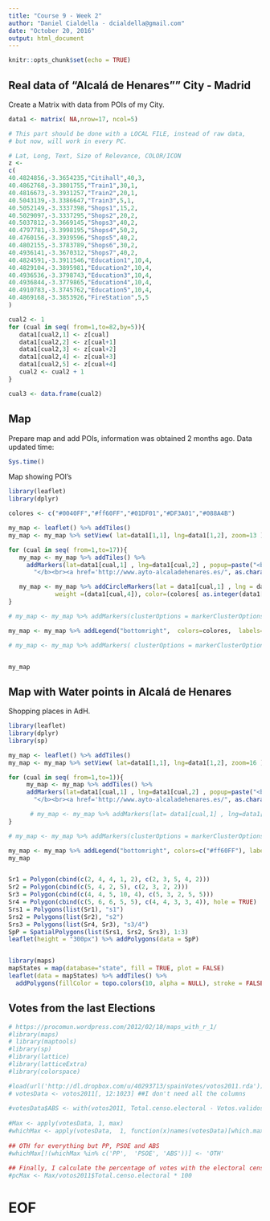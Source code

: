 ```yaml
---
title: "Course 9 - Week 2"
author: "Daniel Cialdella - dcialdella@gmail.com"
date: "October 20, 2016"
output: html_document
---
```


```r
knitr::opts_chunk$set(echo = TRUE)
```

## Real data of "Alcalá de Henares"" City - Madrid

Create a Matrix with data from POIs of my City.
```r
data1 <- matrix( NA,nrow=17, ncol=5)

# This part should be done with a LOCAL FILE, instead of raw data,
# but now, will work in every PC.

# Lat, Long, Text, Size of Relevance, COLOR/ICON
z <- 
c( 
40.4824856,-3.3654235,"Citihall",40,3,
40.4862768,-3.3801755,"Train1",30,1,
40.4816673,-3.3931257,"Train2",20,1,
40.5043139,-3.3386647,"Train3",5,1,
40.5052149,-3.3337398,"Shops1",15,2,
40.5029097,-3.3337295,"Shops2",20,2,
40.5037812,-3.3669145,"Shops3",40,2,
40.4797781,-3.3998195,"Shops4",50,2,
40.4760156,-3.3939596,"Shops5",40,2,
40.4802155,-3.3783789,"Shops6",30,2,
40.4936141,-3.3670312,"Shops7",40,2,
40.4824591,-3.3911546,"Education1",10,4,
40.4829104,-3.3895981,"Education2",10,4,
40.4936536,-3.3798743,"Education3",10,4,
40.4936844,-3.3779865,"Education4",10,4,
40.4910783,-3.3745762,"Education5",10,4,
40.4869168,-3.3853926,"FireStation",5,5
)

cual2 <- 1
for (cual in seq( from=1,to=82,by=5)){
   data1[cual2,1] <- z[cual]
   data1[cual2,2] <- z[cual+1]
   data1[cual2,3] <- z[cual+2]
   data1[cual2,4] <- z[cual+3]
   data1[cual2,5] <- z[cual+4]
   cual2 <- cual2 + 1
}

cual3 <- data.frame(cual2)
```


## Map 
Prepare map and add POIs, information was obtained 2 months ago.
Data updated time:
```r
Sys.time()
```

Map showing POI's
```r
library(leaflet)
library(dplyr)

colores <- c("#0040FF","#ff60FF","#01DF01","#DF3A01","#088A4B")

my_map <- leaflet() %>% addTiles() 
my_map <- my_map %>% setView( lat=data1[1,1], lng=data1[1,2], zoom=13 )

for (cual in seq( from=1,to=17)){
   my_map <- my_map %>% addTiles() %>% 
     addMarkers(lat=data1[cual,1] , lng=data1[cual,2] , popup=paste("<b>",as.character(data1[cual,3]),
       "</b><br><a href='http://www.ayto-alcaladehenares.es/", as.character(data1[cual,3]) ,".html'>Link to Site</a>" ))

   my_map <- my_map %>% addCircleMarkers(lat = data1[cual,1] , lng = data1[cual,2] , 
             weight =(data1[cual,4]), color=(colores[ as.integer(data1[cual,5]) ]) )
}

# my_map <- my_map %>% addMarkers(clusterOptions = markerClusterOptions() )

my_map <- my_map %>% addLegend("bottomright",  colors=colores,  labels=c("Train","Shop","CityHall","Educ","FireStation"), title="Alcalá de Henares")

# my_map <- my_map %>% addMarkers( clusterOptions = markerClusterOptions() )


my_map
```

## Map with Water points in Alcalá de Henares
Shopping places in AdH.
```r
library(leaflet)
library(dplyr)
library(sp)

my_map <- leaflet() %>% addTiles() 
my_map <- my_map %>% setView( lat=data1[1,1], lng=data1[1,2], zoom=16 )

for (cual in seq( from=1,to=1)){
     my_map <- my_map %>% addTiles() %>% 
     addMarkers(lat=data1[cual,1] , lng=data1[cual,2] , popup=paste("<b>",as.character(data1[cual,3]),
       "</b><br><a href='http://www.ayto-alcaladehenares.es/", as.character(data1[cual,3]) ,".html'>Link to Site</a>" ))

      # my_map <- my_map %>% addMarkers(lat= data1[cual,1] , lng=data1[cual,2] , icon=data1[cual,3])
}

# my_map <- my_map %>% addMarkers(clusterOptions = markerClusterOptions() )

my_map <- my_map %>% addLegend("bottomright", colors=c("#ff60FF"), label=c("CitiHall"), title="Alcalá de Henares")
my_map


Sr1 = Polygon(cbind(c(2, 4, 4, 1, 2), c(2, 3, 5, 4, 2)))
Sr2 = Polygon(cbind(c(5, 4, 2, 5), c(2, 3, 2, 2)))
Sr3 = Polygon(cbind(c(4, 4, 5, 10, 4), c(5, 3, 2, 5, 5)))
Sr4 = Polygon(cbind(c(5, 6, 6, 5, 5), c(4, 4, 3, 3, 4)), hole = TRUE)
Srs1 = Polygons(list(Sr1), "s1")
Srs2 = Polygons(list(Sr2), "s2")
Srs3 = Polygons(list(Sr4, Sr3), "s3/4")
SpP = SpatialPolygons(list(Srs1, Srs2, Srs3), 1:3)
leaflet(height = "300px") %>% addPolygons(data = SpP)


library(maps)
mapStates = map(database="state", fill = TRUE, plot = FALSE)
leaflet(data = mapStates) %>% addTiles() %>%
  addPolygons(fillColor = topo.colors(10, alpha = NULL), stroke = FALSE)


```


## Votes from the last Elections
```r
# https://procomun.wordpress.com/2012/02/18/maps_with_r_1/
#library(maps)
# library(maptools)
#library(sp)
#library(lattice)
#library(latticeExtra)
#library(colorspace)

#load(url('http://dl.dropbox.com/u/40293713/spainVotes/votos2011.rda'))
# votesData <- votos2011[, 12:1023] ##I don't need all the columns
 
#votesData$ABS <- with(votos2011, Total.censo.electoral - Votos.validos) ##abstention
 
#Max <- apply(votesData, 1, max)
#whichMax <- apply(votesData,  1, function(x)names(votesData)[which.max(x)])
 
## OTH for everything but PP, PSOE and ABS
#whichMax[!(whichMax %in% c('PP',  'PSOE', 'ABS'))] <- 'OTH'
 
## Finally, I calculate the percentage of votes with the electoral census
#pcMax <- Max/votos2011$Total.censo.electoral * 100
```

# EOF
